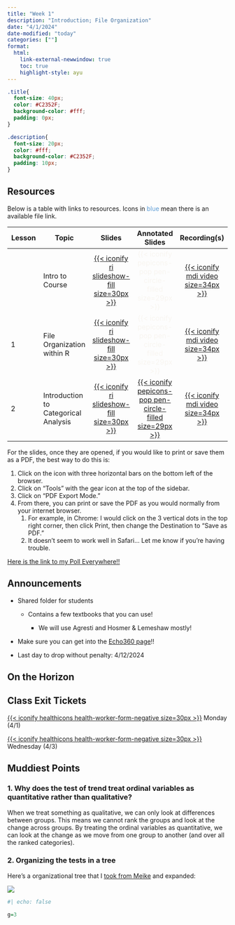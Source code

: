 ```yaml
---
title: "Week 1"
description: "Introduction; File Organization"
date: "4/1/2024"
date-modified: "today"
categories: [""]
format: 
  html:
    link-external-newwindow: true
    toc: true
    highlight-style: ayu
---
```


```css
.title{
  font-size: 40px;
  color: #C2352F;
  background-color: #fff;
  padding: 0px;
}

.description{
  font-size: 20px;
  color: #fff;
  background-color: #C2352F;
  padding: 10px;
}
```

## Resources

Below is a table with links to resources. Icons in [blue]{style="color:#5B9BD5;"} mean there is an available file link.

| Lesson | Topic                                |                                                                Slides                                                                |                                                          Annotated Slides                                                           |                                                               Recording(s)                                                               |
|---------------|---------------|:-------------:|:-------------:|:-------------:|
|        | Intro to Course                      |               [[{{< iconify ri slideshow-fill size=30px >}}](/lectures/00_Intro/00_Intro.qmd)]{style="color:#f8f5f0;"}               |                         [{{< iconify pepicons-pop pen-circle-filled size=29px >}}]{style="color:#f8f5f0;"}                          |     [[{{< iconify mdi video size=34px >}}](https://echo360.org/media/6e11e1f1-511a-420e-abe8-d083bc0c1d08)]{style="color:#f8f5f0;"}      |
| 1      | File Organization within R           | [[{{< iconify ri slideshow-fill size=30px >}}](/lectures/01_File_Organization_R/01_File_Organization_R.qmd)]{style="color:#f8f5f0;"} |                         [{{< iconify pepicons-pop pen-circle-filled size=29px >}}]{style="color:#f8f5f0;"}                          | [[{{< iconify mdi video size=34px >}}](https://echo360.org/section/3d2de378-ed40-415a-8caf-8c75f3b5d9ff/public)]{style="color:#f8f5f0;"} |
| 2      | Introduction to Categorical Analysis |           [[{{< iconify ri slideshow-fill size=30px >}}](/lectures/02_Intro_CDA/02_Intro_CDA.qmd)]{style="color:#f8f5f0;"}           | [[{{< iconify pepicons-pop pen-circle-filled size=29px >}}](/lectures/02_Intro_CDA/02_Intro_CDA_notes.pdf)]{style="color:#f8f5f0;"} |  [[{{< iconify mdi video size=34px >}}](https://echo360.org/media/97486deb-8346-4aef-a24e-a77a7350a6f2/public)]{style="color:#f8f5f0;"}  |

For the slides, once they are opened, if you would like to print or save them as a PDF, the best way to do this is:

1.  Click on the icon with three horizontal bars on the bottom left of the browser.
2.  Click on "Tools" with the gear icon at the top of the sidebar.
3.  Click on "PDF Export Mode."
4.  From there, you can print or save the PDF as you would normally from your internet browser.
    1.  For example, in Chrome: I would click on the 3 vertical dots in the top right corner, then click Print, then change the Destination to "Save as PDF."
    2.  It doesn't seem to work well in Safari... Let me know if you're having trouble.

[Here is the link to my Poll Everywhere!!](https://pollev.com/nickywakim275)

## Announcements

-   Shared folder for students

    -   Contains a few textbooks that you can use!

        -   We will use Agresti and Hosmer & Lemeshaw mostly!

-   Make sure you can get into the [Echo360 page](https://echo360.org/section/3d2de378-ed40-415a-8caf-8c75f3b5d9ff/public)!!

-   Last day to drop without penalty: 4/12/2024

## On the Horizon

## Class Exit Tickets

[[{{< iconify healthicons health-worker-form-negative size=30px >}}](https://forms.office.com/Pages/ResponsePage.aspx?id=V3lz4rj6fk2U9pvWr59xWFMopmPUjRtDiHLswhgacNhUM0hUSUlOUEk4UTJWMDdSV00zMDVWNkM4Wi4u)]{style="color:#f8f5f0;"} Monday (4/1)

[[{{< iconify healthicons health-worker-form-negative size=30px >}}](https://forms.office.com/Pages/ResponsePage.aspx?id=V3lz4rj6fk2U9pvWr59xWFMopmPUjRtDiHLswhgacNhUMFNKNlhJUjU3UVU0R1MyVVczUlQ3NlVSUS4u)]{style="color:#f8f5f0;"} Wednesday (4/3)

## Muddiest Points

### 1. Why does the test of trend treat ordinal variables as quantitative rather than qualitative?

When we treat something as qualitative, we can only look at differences between groups. This means we cannot rank the groups and look at the change across groups. By treating the ordinal variables as quantitative, we can look at the change as we move from one group to another (and over all the ranked categories).

### 2. Organizing the tests in a tree

Here's a organizational tree that I [took from Meike](https://niederhausen.github.io/BSTA_511_F23/slides_md/Day13_bsta511_md.html#where-are-we-categorical-outcome-zoomed-in) and expanded:

![](week_01/test_organization.png){fig-align="center"}

```r
#| echo: false

g=3
```
